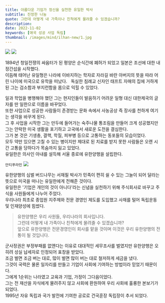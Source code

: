 ```yaml
---
title: 아름다운 기업가 정신을 실천한 유일한 박사
subtitle: 진정한 나눔
quote: 그런데 어떻게 내 가족이나 친척에게 물려줄 수 있겠습니까?
description: 
date: 2022-11-02
keywords: [애국 성공 사업 독립]
thumbnail: /images/mind/ilhan-new/1.jpg
---
```


![](/images/mind/ilhan-new/1.jpg)
![](/images/mind/ilhan-new/2.png)

1894년 청일전쟁의 싸움터가 된 평양은 순식간에 폐허가 되었고 일본은 조선에 대한 내정간섭을 시작했다.  
이듬해 태어난 유일형은 나라에 이바지하는 학자로 자라길 바란 아버지의 뜻을 따라 어린 나이에 미국으로 유학을 떠났다.   
독실한 침례교 신자인 태프트 자매의 집에 거하게 된 그는 검소함과 부지런함을 몸으로 익힐 수 있었다.  

일과 학업을 병행해야 했던 그는 현지인들이 발음하기 어려운 일형 대신 대한제국의 글자를 딴 일한으로 이름을 바꾸었다.  
또한 사업으로 성공한 사람들이 존경받는 문화 속에서 사농공상 즉 장사를 천하게 여기는 생각을 바꾸게 된다.  
그 후 사업을 시작한 그는 만두에 들어가는 숙주나물 통조림을 만들어 크게 성공했지만 그는 안락한 미국 생활을 포기하고 고국에서 새로운 도전을 결심한다.  
그가 본 것은 기생충, 결핵, 학질, 피부병 등으로 고통하는 동포들의 모습이었다.  
모두 약만 있으면 고칠 수 있는 병이지만 제대로 된 치료를 받지 못한 사람들은 오랜 시간 고통을 당하다가 목숨까지 잃고 있었다.  
유일한은 의사인 아내를 설득해 서울 종로에 유한양행을 설립한다.   

`안티푸라민`
![](/images/mind/ilhan-new/3.jpg)

유한양행의 심벌 버드나무는 서재필 박사가 민족이 편히 쉴 수 있는 그늘이 되어 달라는 뜻으로 미국을 떠나는 유일한에게 전해준 것이다.  
유일한은 '기업은 개인의 것이 아니다'라는 신념을 실천하기 위해 주식회사로 바꾸고 주식을 사원들에게 나누어 주었다.  
우리나라 최초로 종업원 지주제와 전문 경영인 제도를 도입했고 사재를 털어 독립운동 및 인재양성에 힘썼다.  

> 유한양행은 우리 사원들, 우리나라의 회사입니다.  
> 그런데 어떻게 내 가족이나 친척에게 물려줄 수 있겠습니까?  
> 앞으로 유한양행은 전문경영인이 회사를 맡을 것이며 이것은 우리 유한양행의 전통이 될 것입니다.  

군사정권은 부정부패를 없앤다는 이유로 대대적인 세무조사를 벌였지만 유한양행은 오히려 성실 납세자로 인정되어 표창을 받았다.  
조금 벌면 조금 버는 대로, 많이 벌면 많이 버는 대로 철저하게 세금을 냈다.  
그것이 국력은 물론 일자리를 만들고 기업이 사회에 기여하는 방법이라 믿었기 때문이다.  
그에게 1순위는 나라였고 교육과 기업, 가정이 그다음이었다.  
그는 전 재산을 자식에게 물려주지 않고 사회에 환원하여 우리 사회에 훌륭한 본보기가 되었다.  
1995년 자유 독립과 국가 발전에 기여한 공로로 건국훈장 독립장이 추서 되었다.